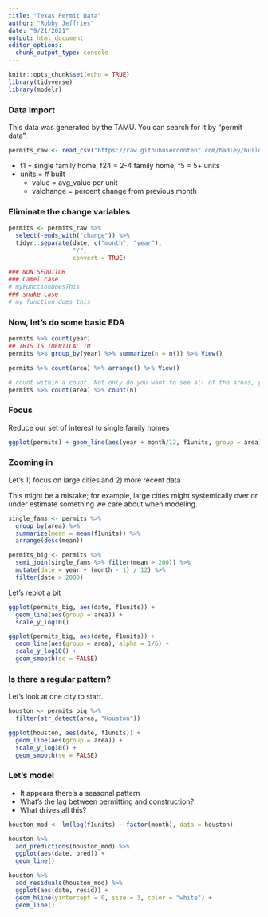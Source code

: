 ```yaml
---
title: "Texas Permit Data"
author: "Robby Jeffries"
date: "9/21/2021"
output: html_document
editor_options: 
  chunk_output_type: console
---
```


```r
knitr::opts_chunk$set(echo = TRUE)
library(tidyverse)
library(modelr)
```

### Data Import

  This data was generated by the TAMU. You can search for it by "permit data".
  
```r
permits_raw <- read_csv("https://raw.githubusercontent.com/hadley/building-permits/master/dataPermit_full.csv")

```

* f1 = single family home, f24 = 2-4 family home, f5 = 5+ units
* units = # built
  * value = avg_value per unit
  * valchange = percent change from previous month
  
### Eliminate the change variables

```r
permits <- permits_raw %>% 
  select(-ends_with("change")) %>%
  tidyr::separate(date, c("month", "year"), 
                  "/",
                  convert = TRUE)

### NON SEQUITUR
### Camel case
# myFunctionDoesThis
### snake case
# my_function_does_this
```

### Now, let's do some basic EDA

```r
permits %>% count(year)
## THIS IS IDENTICAL TO
permits %>% group_by(year) %>% summarize(n = n()) %>% View()

permits %>% count(area) %>% arrange() %>% View()

# count within a count. Not only do you want to see all of the areas, you want to see how many of each unique area exists
permits %>% count(area) %>% count(n)

```

### Focus

Reduce our set of interest to single family homes

```r
ggplot(permits) + geom_line(aes(year + month/12, f1units, group = area))

```

### Zooming in

Let's 1) focus on large cities and 2) more recent data

This might be a mistake; for example, large cities might systemically over or under estimate something we care about when modeling.

```r
single_fams <- permits %>% 
  group_by(area) %>% 
  summarize(mean = mean(f1units)) %>%
  arrange(desc(mean))

permits_big <- permits %>%
  semi_join(single_fams %>% filter(mean > 200)) %>%
  mutate(date = year + (month - 1) / 12) %>%
  filter(date > 2000)


```

Let's replot a bit

```r
ggplot(permits_big, aes(date, f1units)) + 
  geom_line(aes(group = area)) + 
  scale_y_log10()

ggplot(permits_big, aes(date, f1units)) + 
  geom_line(aes(group = area), alpha = 1/6) + 
  scale_y_log10() +
  geom_smooth(se = FALSE)

```

### Is there a regular pattern?

Let's look at one city to start.

```r

houston <- permits_big %>%
  filter(str_detect(area, "Houston"))

ggplot(houston, aes(date, f1units)) + 
  geom_line(aes(group = area)) + 
  scale_y_log10() +
  geom_smooth(se = FALSE)

```

### Let's model

* It appears there's a seasonal pattern
* What's the lag between permitting and construction?
* What drives all this?

```r

houston_mod <- lm(log(f1units) ~ factor(month), data = houston)

houston %>% 
  add_predictions(houston_mod) %>% 
  ggplot(aes(date, pred)) +
  geom_line()

houston %>% 
  add_residuals(houston_mod) %>% 
  ggplot(aes(date, resid)) +
  geom_hline(yintercept = 0, size = 3, color = "white") +
  geom_line()
 
```


